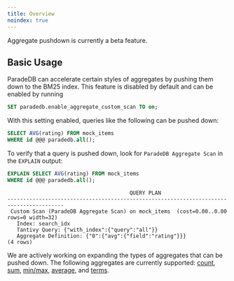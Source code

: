 ```yaml
---
title: Overview
noindex: true
---
```


<Note>Aggregate pushdown is currently a beta feature.</Note>

## Basic Usage

ParadeDB can accelerate certain styles of aggregates by pushing them down to the BM25 index. This feature is disabled by default and can be enabled by running

```sql
SET paradedb.enable_aggregate_custom_scan TO on;
```

With this setting enabled, queries like the following can be pushed down:

```sql
SELECT AVG(rating) FROM mock_items
WHERE id @@@ paradedb.all();
```

To verify that a query is pushed down, look for `ParadeDB Aggregate Scan` in the `EXPLAIN` output:

```sql
EXPLAIN SELECT AVG(rating) FROM mock_items
WHERE id @@@ paradedb.all();
```

```csv Expected Response
                                       QUERY PLAN
----------------------------------------------------------------------------------------
 Custom Scan (ParadeDB Aggregate Scan) on mock_items  (cost=0.00..0.00 rows=0 width=32)
   Index: search_idx
   Tantivy Query: {"with_index":{"query":"all"}}
   Aggregate Definition: {"0":{"avg":{"field":"rating"}}}
(4 rows)
```

We are actively working on expanding the types of aggregates that can be pushed down. The following aggregates are currently supported:
[count](/documentation/aggregates/metrics/count), [sum](/documentation/aggregates/metrics/sum), [min/max](/documentation/aggregates/metrics/minmax),
[average](/documentation/aggregates/metrics/average), and [terms](/documentation/aggregates/bucket/terms).
